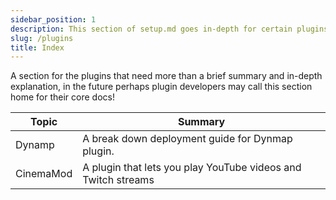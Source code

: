 ```yaml
---
sidebar_position: 1
description: This section of setup.md goes in-depth for certain plugins that have a strong presence within the community and require further explanation.
slug: /plugins
title: Index
---
```


A section for the plugins that need more than a brief summary and in-depth explanation, in the future perhaps plugin developers may call this section home for their core docs!

Topic | Summary
------------ | ------- 
Dynamp | A break down deployment guide for Dynmap plugin.
CinemaMod | A plugin that lets you play YouTube videos and Twitch streams




